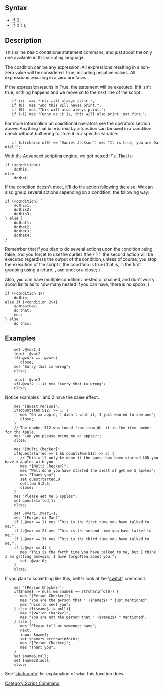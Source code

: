 [[Category:Script_Command]]
==Syntax==
* [[if]] (<condition>) <statement>;
* [[if]] (<condition>) { <statements> };
==Description==
This is the basic conditional statement command, and just about the only one 
available in this scripting language. 

The condition can be any expression. All expressions resulting in a non-zero 
value will be considered True, including negative values. All expressions 
resulting in a zero are false.

If the expression results in True, the statement will be executed. If it isn't 
true, nothing happens and we move on to the next line of the script.

    if (1)  mes "This will always print.";
    if (0)  mes "And this will never print.";
    if (5)  mes "This will also always print.";
    if (-1) mes "Funny as it is, this will also print just fine.";

For more information on conditional operators see the operators section above.
Anything that is returned by a function can be used in a condition check without 
bothering to store it in a specific variable:

    if (strcharinfo(0) == "Daniel Jackson") mes "It is true, you are Daniel!";

With the Advanced scripting engine, we got nested if's. That is:
<pre>
if (<condition>)
	dothis;
else
	dothat;
</pre>
If the condition doesn't meet, it'll do the action following the else.
We can also group several actions depending on a condition, the following way:
<pre>
if (<condition) {
	dothis1;
	dothis2;
	dothis3;
} else {
	dothat1;
	dothat2;
	dothat3;
	dothat4;
}
</pre>
Remember that if you plan to do several actions upon the condition being false, and 
you forget to use the curlies (the { } ), the second action will be executed regardless
the output of the condition, unless of course, you stop the execution of the script if the
condition is true (that is, in the first grouping using a return; , and end; or a close; )

Also, you can have multiple conditions nested or chained, and don't worry about limits as to 
how many nested if you can have, there is no spoon ;)
<pre>
if (<condition 1>)
	dothis;
else if (<condition 2>){
	dotheother;
	do that;
	end;
} else
	do this;
</pre>
==Examples==
<pre>
    set .@var1,1;
    input .@var2;
    if(.@var1 == .@var2)
       close;
    mes "Sorry that is wrong";
    close;
</pre>
<pre>
    input .@var2;
    if(.@var2 != 1) mes "Sorry that is wrong";
    close;
</pre>
Notice examples 1 and 2 have the same effect.

<pre>
    mes "[Quest Person]";
    if(countitem(512) >= 1) {
       mes "Oh an apple, I didn't want it, I just wanted to see one";
       close;
    }
    // The number 512 was found from item_db, it is the item number for the Apple.
    mes "Can you please bring me an apple?";
    close;
</pre>
<pre>
    mes "[Multi Checker]";
    if(queststarted == 1 && countitem(512) >= 5) {
       // This will only be done if the quest has been started AND you have 5 apples with you
       mes "[Multi Checker]";
       mes "Well done you have started the quest of got me 5 apples";
       mes "Thank you";
       set queststarted,0;
       delitem 512,5;
       close;
    }
    mes "Please get me 5 apples";
    set queststarted,1;
    close;
</pre>
<pre>
    set .@var1,.@var1+1;
    mes "[Forgetful Man]";
    if (.@var == 1) mes "This is the first time you have talked to me.";
    if (.@var == 2) mes "This is the second time you have talked to me.";
    if (.@var == 3) mes "This is the third time you have talked to me.";
    if (.@var == 4) {
       mes "This is the forth time you have talked to me, but I think I am getting amnesia, I have forgotten about you.";
       set .@var,0;
    }
    close;
</pre>
If you plan to something like this, better look at the '[[switch]]' command.

<pre>
    mes "[Person Checker]";
    if($name$ != null && $name$ == strcharinfo(0)) {
       mes "[Person Checker]";
       mes "You are the person that " +$name2$+ " just mentioned";
       mes "nice to meet you";
    } else if($name$ != null){
       mes "[Person Checker]";
       mes "You are not the person that " +$name2$+ " mentioned";
    } else {
       mes "Please tell me someones name";
       next;
       input $name$;
       set $name2$,strcharinfo(0);
       mes "[Person Checker]";
       mes "Thank you";
    }
    set $name$,null;
    set $name2$,null;
    close;
</pre>
See '[[strcharinfo]]' for explanation of what this function does.